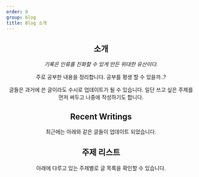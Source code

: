 ```yaml
---
order: 0
group: blog
title: Blog 소개
---
```


<Header />

## 소개

*기록은 인류를 진화할 수 있게 만든 위대한 유산이다.*

주로 공부한 내용을 정리합니다. 공부를 평생 할 수 있을까..?

글들은 과거에 쓴 글이라도 수시로 업데이트가 될 수 있습니다. 일단 쓰고 싶은 주제를 먼저 써두고 나중에 작성하기도 합니다.

## Recent Writings

최근에는 아래와 같은 글들이 업데이트 되었습니다.

<RecentWritings />

## 주제 리스트

아래에 다루고 있는 주제별로 글 목록을 확인할 수 있습니다.

<TagSummary />
